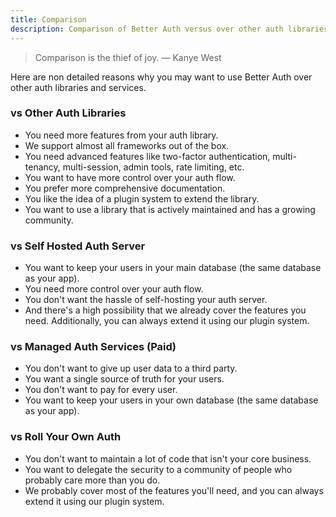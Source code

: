 ```yaml
---
title: Comparison
description: Comparison of Better Auth versus over other auth libraries and services.
---
```


> <p className="text-orange-200">Comparison is the thief of joy. — Kanye West</p>

Here are non detailed reasons why you may want to use Better Auth over other auth libraries and services.

### vs Other Auth Libraries

- You need more features from your auth library.
- We support almost all frameworks out of the box.
- You need advanced features like two-factor authentication, multi-tenancy, multi-session, admin tools, rate limiting, etc.
- You want to have more control over your auth flow.
- You prefer more comprehensive documentation.
- You like the idea of a plugin system to extend the library.
- You want to use a library that is actively maintained and has a growing community.

### vs Self Hosted Auth Server
- You want to keep your users in your main database (the same database as your app).
- You need more control over your auth flow.
- You don't want the hassle of self-hosting your auth server.
- And there's a high possibility that we already cover the features you need. Additionally, you can always extend it using our plugin system.

### vs Managed Auth Services (Paid)

- You don't want to give up user data to a third party.
- You want a single source of truth for your users.
- You don't want to pay for every user.
- You want to keep your users in your own database (the same database as your app).

### vs Roll Your Own Auth

- You don't want to maintain a lot of code that isn't your core business.
- You want to delegate the security to a community of people who probably care more than you do.
- We probably cover most of the features you'll need, and you can always extend it using our plugin system.
